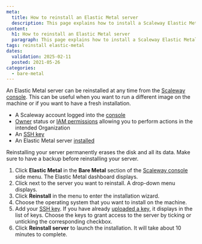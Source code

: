 ```yaml
---
meta:
  title: How to reinstall an Elastic Metal server
  description: This page explains how to install a Scaleway Elastic Metal server
content:
  h1: How to reinstall an Elastic Metal server
  paragraph: This page explains how to install a Scaleway Elastic Metal server
tags: reinstall elastic-metal
dates:
  validation: 2025-02-11
  posted: 2021-05-26
categories:
  - bare-metal
---
```


An Elastic Metal server can be reinstalled at any time from the [Scaleway console](https://console.scaleway.com). This can be useful when you want to run a different image on the machine or if you want to have a fresh installation.

<Macro id="requirements" />

- A Scaleway account logged into the [console](https://console.scaleway.com)
- [Owner](/iam/concepts/#owner) status or [IAM permissions](/iam/concepts/#permission) allowing you to perform actions in the intended Organization
- An [SSH key](/organizations-and-projects/how-to/create-ssh-key/)
- An Elastic Metal server [installed](/elastic-metal/quickstart/#how-to-create-an-elastic-metal-server)

<Message type="important">
  Reinstalling your server permanently erases the disk and all its data. Make sure to have a backup before reinstalling your server.
</Message>

1. Click **Elastic Metal** in the **Bare Metal** section of the [Scaleway console](https://console.scaleway.com) side menu. The Elastic Metal dashboard displays.
2. Click <Icon name="more" /> next to the server you want to reinstall. A drop-down menu displays.
3. Click **Reinstall** in the menu to enter the installation wizard.
4. Choose the operating system that you want to install on the machine.
5. Add your [SSH key](/organizations-and-projects/concepts/#ssh-key). If you have already [uploaded a key](/organizations-and-projects/how-to/create-ssh-key/#how-to-upload-the-public-ssh-key-to-the-scaleway-interface), it displays in the list of keys. Choose the keys to grant access to the server by ticking or unticking the corresponding checkbox.
6. Click **Reinstall server** to launch the installation. It will take about 10 minutes to complete.


